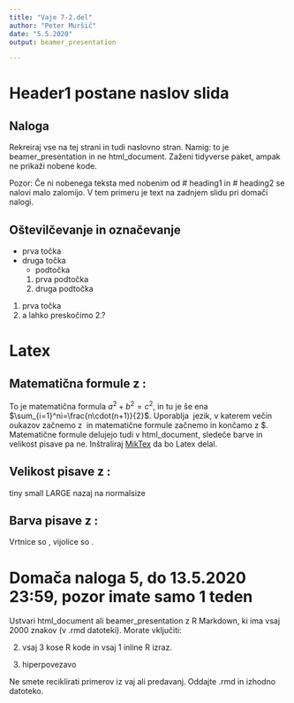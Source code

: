 ---
title: "Vaje 7-2.del"
author: "Peter Muršič"
date: "5.5.2020"
output: beamer_presentation

---

# Header1 postane naslov slida

## Naloga
Rekreiraj vse na tej strani in tudi naslovno stran.
Namig: to je beamer_presentation in ne html_document. Zaženi tidyverse paket, ampak ne prikaži nobene kode.

Pozor: Če ni nobenega teksta med nobenim od # heading1 in # heading2 se nalovi malo zalomijo. V tem primeru je text na zadnjem slidu pri domači nalogi.


## Oštevilčevanje in označevanje

* prva točka
* druga točka
  + podtočka
  1. prva podtočka 
  2. druga podtočka
1. prva točka
3. a lahko preskočimo 2.?

# Latex

## Matematična formule z \LaTeX:
To je matematična formula $a^2+b^2=c^2$, in tu je še ena $\sum_{i=1}^ni=\frac{n\cdot(n+1)}{2}$. Uporablja \LaTeX\ jezik, v katerem večin oukazov začnemo z \textbackslash\ in matematične formule začnemo in končamo z \$\. Matematične formule delujejo tudi v html_document, sledeče barve in velikost pisave pa ne. Inštraliraj [MikTex](https://miktex.org/download) da bo Latex delal.

## Velikost pisave z \LaTeX :

\tiny tiny
\small small
\LARGE LARGE
\normalsize nazaj na normalsize


## Barva pisave z \LaTeX:

Vrtnice so \textcolor{red}{rdeče}, vijolice so \textcolor{blue}{modre}.

# Domača naloga 5, do 13.5.2020 23:59, pozor imate samo 1 teden
Ustvari html_document ali beamer_presentation z R Markdown, ki ima vsaj 2000 znakov (v .rmd datoteki). Morate vključiti:


2. vsaj 3 kose R kode in vsaj 1 inline R izraz.



9. hiperpovezavo

Ne smete reciklirati primerov iz vaj ali predavanj. Oddajte .rmd in izhodno datoteko.
